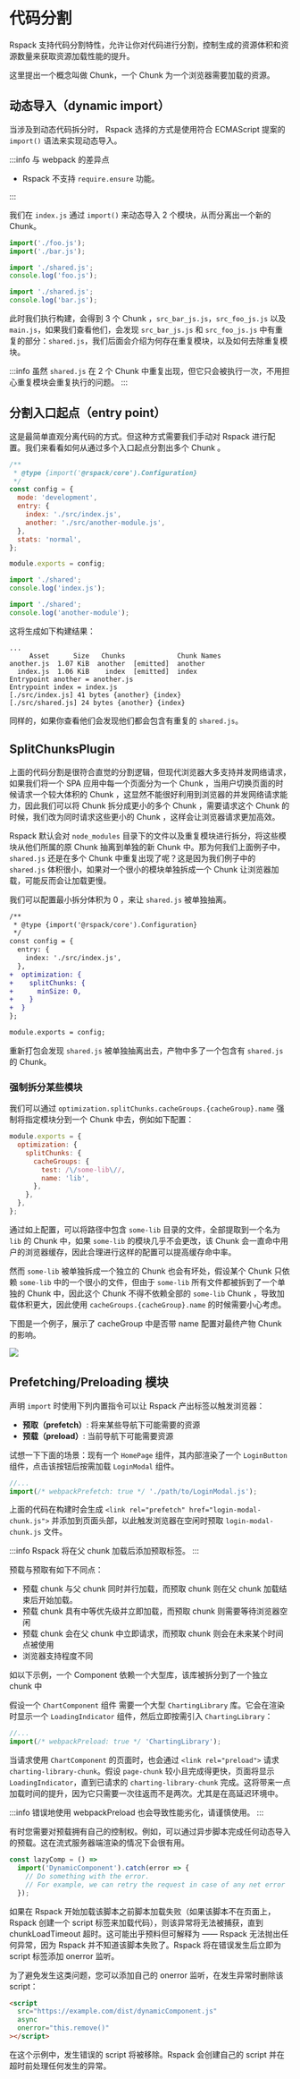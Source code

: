 
<WebpackLicense from="https://webpack.docschina.org/guides/code-splitting/" />

# 代码分割

Rspack 支持代码分割特性，允许让你对代码进行分割，控制生成的资源体积和资源数量来获取资源加载性能的提升。

这里提出一个概念叫做 Chunk，一个 Chunk 为一个浏览器需要加载的资源。

## 动态导入（dynamic import）

当涉及到动态代码拆分时， Rspack 选择的方式是使用符合 ECMAScript 提案的 `import()` 语法来实现动态导入。

:::info 与 webpack 的差异点

- Rspack 不支持 `require.ensure` 功能。

:::

我们在 `index.js` 通过 `import()` 来动态导入 2 个模块，从而分离出一个新的 Chunk。

```js title=index.js
import('./foo.js');
import('./bar.js');
```

```js title=foo.js
import './shared.js';
console.log('foo.js');
```

```js title=bar.js
import './shared.js';
console.log('bar.js');
```

此时我们执行构建，会得到 3 个 Chunk ，`src_bar_js.js`，`src_foo_js.js` 以及 `main.js`，如果我们查看他们，会发现 `src_bar_js.js` 和 `src_foo_js.js` 中有重复的部分：`shared.js`，我们后面会介绍为何存在重复模块，以及如何去除重复模块。

:::info
虽然 `shared.js` 在 2 个 Chunk 中重复出现，但它只会被执行一次，不用担心重复模块会重复执行的问题。
:::

## 分割入口起点（entry point）

这是最简单直观分离代码的方式。但这种方式需要我们手动对 Rspack 进行配置。我们来看看如何从通过多个入口起点分割出多个 Chunk 。

```js title=rspack.config.js
/**
 * @type {import('@rspack/core').Configuration}
 */
const config = {
  mode: 'development',
  entry: {
    index: './src/index.js',
    another: './src/another-module.js',
  },
  stats: 'normal',
};

module.exports = config;
```

```js title=index.js
import './shared';
console.log('index.js');
```

```js title=another-module.js
import './shared';
console.log('another-module');
```

这将生成如下构建结果：

```
...
     Asset      Size   Chunks             Chunk Names
another.js  1.07 KiB  another  [emitted]  another
  index.js  1.06 KiB    index  [emitted]  index
Entrypoint another = another.js
Entrypoint index = index.js
[./src/index.js] 41 bytes {another} {index}
[./src/shared.js] 24 bytes {another} {index}
```

同样的，如果你查看他们会发现他们都会包含有重复的 `shared.js`。

## SplitChunksPlugin

上面的代码分割是很符合直觉的分割逻辑，但现代浏览器大多支持并发网络请求，如果我们将一个 SPA 应用中每一个页面分为一个 Chunk ，当用户切换页面的时候请求一个较大体积的 Chunk ，这显然不能很好利用到浏览器的并发网络请求能力，因此我们可以将 Chunk 拆分成更小的多个 Chunk ，需要请求这个 Chunk 的时候，我们改为同时请求这些更小的 Chunk ，这样会让浏览器请求更加高效。

Rspack 默认会对 `node_modules` 目录下的文件以及重复模块进行拆分，将这些模块从他们所属的原 Chunk 抽离到单独的新 Chunk 中。那为何我们上面例子中，`shared.js` 还是在多个 Chunk 中重复出现了呢？这是因为我们例子中的 `shared.js` 体积很小，如果对一个很小的模块单独拆成一个 Chunk 让浏览器加载，可能反而会让加载更慢。

我们可以配置最小拆分体积为 0 ，来让 `shared.js` 被单独抽离。

```diff title=rspack.config.js
/**
 * @type {import('@rspack/core').Configuration}
 */
const config = {
  entry: {
    index: './src/index.js',
  },
+  optimization: {
+    splitChunks: {
+      minSize: 0,
+    }
+  }
};

module.exports = config;
```

重新打包会发现 `shared.js` 被单独抽离出去，产物中多了一个包含有 `shared.js` 的 Chunk。

### 强制拆分某些模块

我们可以通过 `optimization.splitChunks.cacheGroups.{cacheGroup}.name` 强制将指定模块分到一个 Chunk 中去，例如如下配置：

```js title=rspack.config.js
module.exports = {
  optimization: {
    splitChunks: {
      cacheGroups: {
        test: /\/some-lib\//,
        name: 'lib',
      },
    },
  },
};
```

通过如上配置，可以将路径中包含 `some-lib` 目录的文件，全部提取到一个名为 `lib` 的 Chunk 中，如果 `some-lib` 的模块几乎不会更改，该 Chunk 会一直命中用户的浏览器缓存，因此合理进行这样的配置可以提高缓存命中率。

然而 `some-lib` 被单独拆成一个独立的 Chunk 也会有坏处，假设某个 Chunk 只依赖 `some-lib` 中的一个很小的文件，但由于 `some-lib` 所有文件都被拆到了一个单独的 Chunk 中，因此这个 Chunk 不得不依赖全部的 `some-lib` Chunk ，导致加载体积更大，因此使用 `cacheGroups.{cacheGroup}.name` 的时候需要小心考虑。

下图是一个例子，展示了 cacheGroup 中是否带 name 配置对最终产物 Chunk 的影响。

![](https://assets.rspack.dev/rspack/assets/rspack-splitchunks-name-explain.png)

## Prefetching/Preloading 模块

<ApiMeta addedVersion="0.4.5" />

声明 `import` 时使用下列内置指令可以让 Rspack 产出标签以触发浏览器：

- **预取（prefetch）**: 将来某些导航下可能需要的资源
- **预载（preload）**: 当前导航下可能需要资源

试想一下下面的场景：现有一个 `HomePage` 组件，其内部渲染了一个 `LoginButton` 组件，点击该按钮后按需加载 `LoginModal` 组件。

```js title=LoginButton.js
//...
import(/* webpackPrefetch: true */ './path/to/LoginModal.js');
```

上面的代码在构建时会生成 `<link rel="prefetch" href="login-modal-chunk.js">` 并添加到页面头部，以此触发浏览器在空闲时预取 `login-modal-chunk.js` 文件。

:::info
Rspack 将在父 chunk 加载后添加预取标签。
:::

预载与预取有如下不同点：

- 预载 chunk 与父 chunk 同时并行加载，而预取 chunk 则在父 chunk 加载结束后开始加载。
- 预载 chunk 具有中等优先级并立即加载，而预取 chunk 则需要等待浏览器空闲
- 预载 chunk 会在父 chunk 中立即请求，而预取 chunk 则会在未来某个时间点被使用
- 浏览器支持程度不同

如以下示例，一个 Component 依赖一个大型库，该库被拆分到了一个独立 chunk 中

假设一个 `ChartComponent` 组件 需要一个大型 `ChartingLibrary` 库。它会在渲染时显示一个 `LoadingIndicator` 组件，然后立即按需引入 `ChartingLibrary`：

```js title=ChartComponent.js
//...
import(/* webpackPreload: true */ 'ChartingLibrary');
```

当请求使用 `ChartComponent` 的页面时，也会通过 `<link rel="preload">` 请求 `charting-library-chunk`。假设 `page-chunk` 较小且完成得更快，页面将显示`LoadingIndicator`，直到已请求的 `charting-library-chunk` 完成。这将带来一点加载时间的提升，因为它只需要一次往返而不是两次。尤其是在高延迟环境中。

:::info
错误地使用 webpackPreload 也会导致性能劣化，请谨慎使用。
:::

有时您需要对预载拥有自己的控制权。例如，可以通过异步脚本完成任何动态导入的预载。这在流式服务器端渲染的情况下会很有用。

```js
const lazyComp = () =>
  import('DynamicComponent').catch(error => {
    // Do something with the error.
    // For example, we can retry the request in case of any net error
  });
```

如果在 Rspack 开始加载该脚本之前脚本加载失败（如果该脚本不在页面上，Rspack 创建一个 script 标签来加载代码），则该异常将无法被捕获，直到 chunkLoadTimeout 超时。这可能出乎预料但可解释为 —— Rspack 无法抛出任何异常，因为 Rspack 并不知道该脚本失败了。Rspack 将在错误发生后立即为 script 标签添加 onerror 监听。

为了避免发生这类问题，您可以添加自己的 onerror 监听，在发生异常时删除该 script：

```html
<script
  src="https://example.com/dist/dynamicComponent.js"
  async
  onerror="this.remove()"
></script>
```

在这个示例中，发生错误的 script 将被移除。Rspack 会创建自己的 script 并在超时前处理任何发生的异常。
